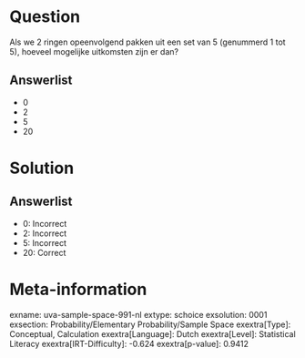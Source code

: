 Question
========

Als we 2 ringen opeenvolgend pakken uit een set van 5 (genummerd 1 tot
5), hoeveel mogelijke uitkomsten zijn er dan?

Answerlist
----------

* 0
* 2
* 5
* 20

Solution
========

Answerlist
----------

* 0: Incorrect
* 2: Incorrect
* 5: Incorrect
* 20: Correct

Meta-information
================
exname: uva-sample-space-991-nl
extype: schoice
exsolution: 0001
exsection: Probability/Elementary Probability/Sample Space
exextra[Type]: Conceptual, Calculation
exextra[Language]: Dutch
exextra[Level]: Statistical Literacy
exextra[IRT-Difficulty]: -0.624
exextra[p-value]: 0.9412
